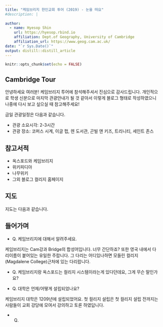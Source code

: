 ```yaml
---
title: "케임브리지 한인교회 투어 (2019) - 눈을 떠요"
#description: |
  
author:
  - name: Hyesop Shin 
    url: https://hyesop.rbind.io
    affiliation: Dept.of Geography, University of Cambridge
    affiliation_url: https://www.geog.cam.ac.uk/
date: "`r Sys.Date()`"
output: distill::distill_article
---
```


```r
knitr::opts_chunk$set(echo = FALSE)
```

## Cambridge Tour

안녕하세요 여러분! 케임브리지 투어에 참석해주셔서 진심으로 감사드립니다.
개인적으로 학생 신분으로 마지막 관광안내가 될 것 같아서 이렇게 블로그 형태로 작성하였으니 나중에 다시 보고 싶으실 때 참고해주세요!

금일 관광일정은 다음과 같습니다.

* 관광 소요시각: 2-3시간
* 관광 장소: 코퍼스 시계, 이글 펍, 렌 도서관, 곤빌 앤 키즈, 트리니티, 세인트 존스


## 참고서적

* 옥스포드와 케임브리지
* 위키피디아 
* 나무위키
* 그외 블로그 컬리지 홈페이지


## 지도

지도는 다음과 같습니다.


<!--지도 필요-->



## 들어가며

* Q. 케임브리지에 대해서 알려주세요.

케임브리지는 Cam강과 Bridge의 합성어입니다. 너무 간단하죠?
또한 영국 내에서 다리이름이 붙어있는 유일한 주랍니다.
그 다리는 어디있나하면 모들린 컬리지(Magdalene College)근처에 있는 다리랍니다.


* Q. 케임브리지랑 옥스포드는 컬리지 시스템이라는게 있다던데요, 그게 무슨 말인가요?




* Q. 대학은 언제/어떻게 설립되었나요?

케임브리지 대학은 1209년에 설립되었어요.
첫 컬리지 설립은 
첫 컬리지 설립 전까지는 사람들이 교회 강당에 모여서 강의하고 토론 하였답니다.

* Q. 






